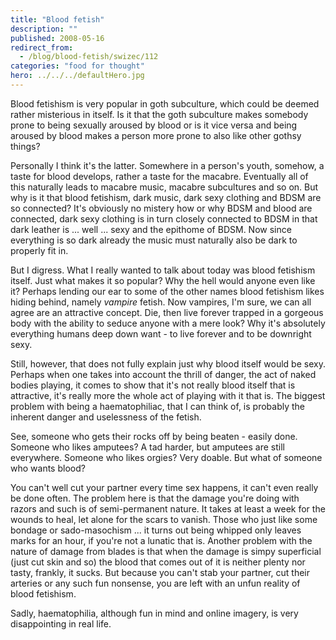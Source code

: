 ```yaml
---
title: "Blood fetish"
description: ""
published: 2008-05-16
redirect_from:
  - /blog/blood-fetish/swizec/112
categories: "food for thought"
hero: ../../../defaultHero.jpg
---
```


Blood fetishism is very popular in goth subculture, which could be deemed rather misterious in itself. Is it that the goth subculture makes somebody prone to being sexually aroused by blood or is it vice versa and being aroused by blood makes a person more prone to also like other gothsy things?

Personally I think it's the latter. Somewhere in a person's youth, somehow, a taste for blood develops, rather a taste for the macabre. Eventually all of this naturally leads to macabre music, macabre subcultures and so on. But why is it that blood fetishism, dark music, dark sexy clothing and BDSM are so connected? It's obviously no mistery how or why BDSM and blood are connected, dark sexy clothing is in turn closely connected to BDSM in that dark leather is ... well ... sexy and the epithome of BDSM. Now since everything is so dark already the music must naturally also be dark to properly fit in.

But I digress. What I really wanted to talk about today was blood fetishism itself. Just what makes it so popular? Why the hell would anyone even like it? Perhaps lending our ear to some of the other names blood fetishism likes hiding behind, namely _vampire_ fetish. Now vampires, I'm sure, we can all agree are an attractive concept. Die, then live forever trapped in a gorgeous body with the ability to seduce anyone with a mere look? Why it's absolutely everything humans deep down want - to live forever and to be downright sexy.

Still, however, that does not fully explain just why blood itself would be sexy. Perhaps when one takes into account the thrill of danger, the act of naked bodies playing, it comes to show that it's not really blood itself that is attractive, it's really more the whole act of playing with it that is. The biggest problem with being a haematophiliac, that I can think of, is probably the inherent danger and uselessness of the fetish.

See, someone who gets their rocks off by being beaten - easily done. Someone who likes amputees? A tad harder, but amputees are still everywhere. Someone who likes orgies? Very doable. But what of someone who wants blood?

You can't well cut your partner every time sex happens, it can't even really be done often. The problem here is that the damage you're doing with razors and such is of semi-permanent nature. It takes at least a week for the wounds to heal, let alone for the scars to vanish. Those who just like some bondage or sado-masochism ... it turns out being whipped only leaves marks for an hour, if you're not a lunatic that is. Another problem with the nature of damage from blades is that when the damage is simpy superficial (just cut skin and so) the blood that comes out of it is neither plenty nor tasty, frankly, it sucks. But because you can't stab your partner, cut their arteries or any such fun nonsense, you are left with an unfun reality of blood fetishism.

Sadly, haematophilia, although fun in mind and online imagery, is very disappointing in real life.
